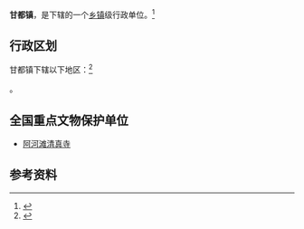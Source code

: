 {{中国乡级行政区|63/21/27/103/000}}

'''甘都镇'''，是{{PRC admin/fullname|63/21/27/103/000|3}}下辖的一个[[乡镇|乡镇]]级行政单位。<ref>{{PRC admin/ref sgc|{{PRC admin/parent|63/21/27/103/000}}}}</ref>

== 行政区划 ==

甘都镇下辖以下地区：<ref>{{PRC admin/ref sgc|63/21/27/103/000}}</ref>

{{PRC admin/children|63/21/27/103/000}}。

==全国重点文物保护单位==
* [[阿河滩清真寺|阿河滩清真寺]]

== 参考资料 ==
{{reflist}}

{{PRC admin/navcat|63/21/27/103/000}}